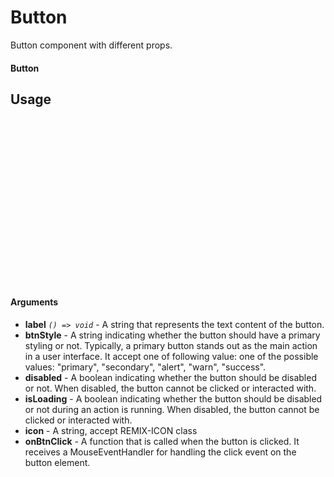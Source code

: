 
<Meta of={ButtonStory} title="Button" />

# Button

Button component with different props.

#### Button

<Canvas of={ButtonStory.Primary} />

## Usage

```ts
import {ButtonStory} from "sld-ui";

const Button = () => {
  return (
      <Button
        onBtnClick={(event: React.MouseEvent) => {
            alert('You clicked that button!');
        }}
        btnStyle='primary'
        type="submit"
        label='Btn Example'
        disabled=false
        isLoading=false
      />
  );
};

export default Button;
```

#### Arguments
- **label** _`() => void`_ - A string that represents the text content of the button.
- **btnStyle** -  A string indicating whether the button should have a primary styling or not. Typically, a primary button stands out as the main action in a user interface. It accept one of following value: one of the possible values: "primary", "secondary", "alert", "warn", "success".
- **disabled** - A boolean indicating whether the button should be disabled or not. When disabled, the button cannot be clicked or interacted with.
- **isLoading** - A boolean indicating whether the button should be disabled or not during an action is running. When disabled, the button cannot be clicked or interacted with.
- **icon** - A string, accept REMIX-ICON class
- **onBtnClick** - A function that is called when the button is clicked. It receives a MouseEventHandler for handling the click event on the button element.